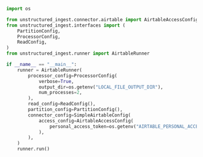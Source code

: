 ```python Python
import os

from unstructured_ingest.connector.airtable import AirtableAccessConfig, SimpleAirtableConfig
from unstructured_ingest.interfaces import (
    PartitionConfig,
    ProcessorConfig,
    ReadConfig,
)
from unstructured_ingest.runner import AirtableRunner

if __name__ == "__main__":
    runner = AirtableRunner(
        processor_config=ProcessorConfig(
            verbose=True,
            output_dir=os.getenv("LOCAL_FILE_OUTPUT_DIR"),
            num_processes=2,
        ),
        read_config=ReadConfig(),
        partition_config=PartitionConfig(),
        connector_config=SimpleAirtableConfig(
            access_config=AirtableAccessConfig(
                personal_access_token=os.getenv("AIRTABLE_PERSONAL_ACCESS_TOKEN")
            ),
        ),
    )
    runner.run()
```
